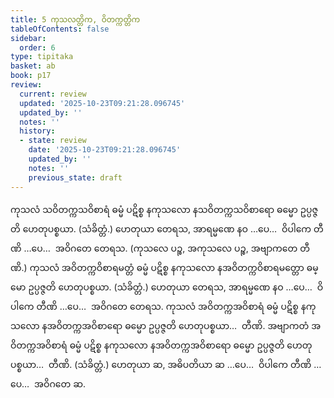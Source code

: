 ```yaml
---
title: 5 ကုသလတ္တိက, ဝိတက္ကတ္တိက
tableOfContents: false
sidebar:
  order: 6
type: tipitaka
basket: ab
book: p17
review:
  current: review
  updated: '2025-10-23T09:21:28.096745'
  updated_by: ''
  notes: ''
  history:
  - state: review
    date: '2025-10-23T09:21:28.096745'
    updated_by: ''
    notes: ''
    previous_state: draft
---
```



<ReviewStatus review={frontmatter.review} showDetails={true} />

<HypothesisAnnotation frontmatter={frontmatter} />

<DynamicBreadcrumb />

<Division number="17" book="p17" e="ch" v="40" p="294">

<Paragraph number="40" book="p17">
ကုသလံ သဝိတက္ကသဝိစာရံ ဓမ္မံ ပဋိစ္စ နကုသလော နသဝိတက္ကသဝိစာရော ဓမ္မော ဥပ္ပဇ္ဇတိ ဟေတုပစ္စယာ. (သံခိတ္တံ.) ဟေတုယာ တေရသ, အာရမ္မဏေ နဝ …ပေ…  ဝိပါကေ တီဏိ …ပေ…  အဝိဂတေ တေရသ. (ကုသလေ ပဉ္စ, အကုသလေ ပဉ္စ, အဗျာကတေ တီဏိ.)
</Paragraph>

<Paragraph number="41" book="p17">
ကုသလံ အဝိတက္ကဝိစာရမတ္တံ ဓမ္မံ ပဋိစ္စ နကုသလော နအဝိတက္ကဝိစာရမတ္တော ဓမ္မော ဥပ္ပဇ္ဇတိ ဟေတုပစ္စယာ. (သံခိတ္တံ.) ဟေတုယာ တေရသ, အာရမ္မဏေ နဝ …ပေ…  ဝိပါကေ တီဏိ …ပေ…  အဝိဂတေ တေရသ.
</Paragraph>

<Paragraph number="42" book="p17">
ကုသလံ အဝိတက္ကအဝိစာရံ ဓမ္မံ ပဋိစ္စ နကုသလော နအဝိတက္ကအဝိစာရော ဓမ္မော ဥပ္ပဇ္ဇတိ ဟေတုပစ္စယာ…  တီဏိ.
</Paragraph>

<Paragraph number="43" book="p17">
အဗျာကတံ အဝိတက္ကအဝိစာရံ ဓမ္မံ ပဋိစ္စ နကုသလော နအဝိတက္ကအဝိစာရော ဓမ္မော ဥပ္ပဇ္ဇတိ ဟေတုပစ္စယာ…  တီဏိ. (သံခိတ္တံ.) ဟေတုယာ ဆ, အဓိပတိယာ ဆ …ပေ…  ဝိပါကေ တီဏိ …ပေ…  အဝိဂတေ ဆ.
</Paragraph>
</Division>